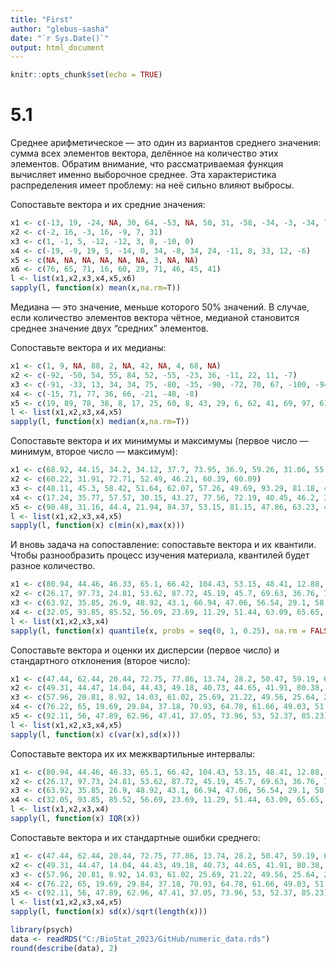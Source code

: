 ```yaml
---
title: "First"
author: "glebus-sasha"
date: "`r Sys.Date()`"
output: html_document
---
```


```r
knitr::opts_chunk$set(echo = TRUE)
```

# 5.1
Среднее арифметическое — это один из вариантов среднего значения: сумма всех элементов вектора, делённое на количество этих элементов. Обратим внимание, что рассматриваемая функция вычисляет именно выборочное среднее. Эта характеристика распределения имеет проблему: на неё сильно влияют выбросы.

Сопоставьте вектора и их средние значения:
```r
x1 <- c(-13, 19, -24, NA, 30, 64, -53, NA, 50, 31, -58, -34, -3, -34, 77)
x2 <- c(-2, 16, -3, 16, -9, 7, 31)
x3 <- c(1, -1, 5, -12, -12, 3, 8, -10, 0)
x4 <- c(-19, -9, 19, 5, -14, 0, 34, -8, 34, 24, -11, 8, 33, 12, -6)
x5 <- c(NA, NA, NA, NA, NA, NA, 3, NA, NA)
x6 <- c(76, 65, 71, 16, 60, 29, 71, 46, 45, 41)
l <- list(x1,x2,x3,x4,x5,x6)
sapply(l, function(x) mean(x,na.rm=T))
```
Медиана — это значение, меньше которого 50% значений. В случае, если количество элементов вектора чётное, медианой становится среднее значение двух "средних" элементов. 

Сопоставьте вектора и их медианы:

```r
x1 <- c(1, 9, NA, 88, 2, NA, 42, NA, 4, 68, NA)
x2 <- c(-92, -50, 54, 55, 84, 52, -55, -23, 36, -11, 22, 11, -7)
x3 <- c(-91, -33, 13, 34, 34, 75, -80, -35, -90, -72, 70, 67, -100, -94, -18)
x4 <- c(-15, 71, 77, 36, 66, -21, -48, -8)
x5 <- c(19, 89, 78, 38, 8, 17, 25, 60, 8, 43, 29, 6, 62, 41, 69, 97, 61, 83, 25, 24)
l <- list(x1,x2,x3,x4,x5)
sapply(l, function(x) median(x,na.rm=T))
```
Сопоставьте вектора и их минимумы и максимумы (первое число — минимум, второе число — максимум):
```r
x1 <- c(68.92, 44.15, 34.2, 34.12, 37.7, 73.95, 36.9, 59.26, 31.06, 55.79, 73.92, 68.04, 53.73, 90.7, 39.66)
x2 <- c(60.22, 31.91, 72.71, 52.49, 46.21, 60.39, 60.09)
x3 <- c(48.11, 45.3, 58.42, 51.64, 62.07, 57.26, 49.69, 93.29, 81.18, 44.78, 55.1, 76.74, 58.08)
x4 <- c(17.24, 35.77, 57.57, 30.15, 43.27, 77.56, 72.19, 40.45, 46.2, 39.92)
x5 <- c(90.48, 31.16, 44.4, 21.94, 84.37, 53.15, 81.15, 47.86, 63.23, 46.75, 102.73)
l <- list(x1,x2,x3,x4,x5)
sapply(l, function(x) c(min(x),max(x)))
```
И вновь задача на сопоставление: сопоставьте вектора и их квантили. Чтобы разнообразить процесс изучения материала, квантилей будет разное количество.

```r
x1 <- c(80.94, 44.46, 46.33, 65.1, 66.42, 104.43, 53.15, 48.41, 12.88, 51.1, 43.03, 40.3, 33.71, 55.1, 22.17)
x2 <- c(26.17, 97.73, 24.81, 53.62, 87.72, 45.19, 45.7, 69.63, 36.76, 7.17)
x3 <- c(63.92, 35.85, 26.9, 48.92, 43.1, 66.94, 47.06, 56.54, 29.1, 58.88)
x4 <- c(32.05, 93.85, 85.52, 56.69, 23.69, 11.29, 51.44, 63.09, 65.65, 35.73, 60.15, 30.93, -4.2)
l <- list(x1,x2,x3,x4)
sapply(l, function(x) quantile(x, probs = seq(0, 1, 0.25), na.rm = FALSE, names = TRUE, type = 7))
```
Сопоставьте вектора и оценки их дисперсии (первое число) и стандартного отклонения (второе число):
```r
x1 <- c(47.44, 62.44, 20.44, 72.75, 77.86, 13.74, 28.2, 50.47, 59.19, 69.04)
x2 <- c(49.31, 44.47, 14.04, 44.43, 49.18, 40.73, 44.65, 41.91, 80.38, 80.09)
x3 <- c(57.96, 20.81, 8.92, 14.03, 61.02, 25.69, 21.22, 49.56, 25.64, 28.31)
x4 <- c(76.22, 65, 19.69, 29.84, 37.18, 70.93, 64.78, 61.66, 49.03, 51.56)
x5 <- c(92.11, 56, 47.89, 62.96, 47.41, 37.05, 73.96, 53, 52.37, 85.23)
l <- list(x1,x2,x3,x4,x5)
sapply(l, function(x) c(var(x),sd(x)))
```
Сопоставьте вектора их их межквартильные интервалы:
```r
x1 <- c(80.94, 44.46, 46.33, 65.1, 66.42, 104.43, 53.15, 48.41, 12.88, 51.1, 43.03, 40.3, 33.71, 55.1, 22.17)
x2 <- c(26.17, 97.73, 24.81, 53.62, 87.72, 45.19, 45.7, 69.63, 36.76, 7.17)
x3 <- c(63.92, 35.85, 26.9, 48.92, 43.1, 66.94, 47.06, 56.54, 29.1, 58.88)
x4 <- c(32.05, 93.85, 85.52, 56.69, 23.69, 11.29, 51.44, 63.09, 65.65, 35.73, 60.15, 30.93, -4.2)
l <- list(x1,x2,x3,x4)
sapply(l, function(x) IQR(x))
```
Сопоставьте вектора и их стандартные ошибки среднего:
```r
x1 <- c(47.44, 62.44, 20.44, 72.75, 77.86, 13.74, 28.2, 50.47, 59.19, 69.04)
x2 <- c(49.31, 44.47, 14.04, 44.43, 49.18, 40.73, 44.65, 41.91, 80.38, 80.09)
x3 <- c(57.96, 20.81, 8.92, 14.03, 61.02, 25.69, 21.22, 49.56, 25.64, 28.31)
x4 <- c(76.22, 65, 19.69, 29.84, 37.18, 70.93, 64.78, 61.66, 49.03, 51.56)
x5 <- c(92.11, 56, 47.89, 62.96, 47.41, 37.05, 73.96, 53, 52.37, 85.23)
l <- list(x1,x2,x3,x4,x5)
sapply(l, function(x) sd(x)/sqrt(length(x)))
```


```r
library(psych)
data <- readRDS("C:/BioStat_2023/GitHub/numeric_data.rds")
round(describe(data), 2)
```
